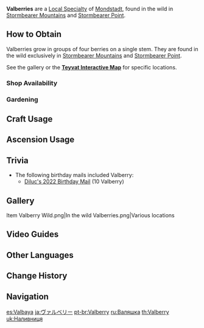 {{Item Infobox
|id           = 100022
|image        = Item Valberry.png
|type         = Mondstadt Local Specialties
|invCategory  = Materials
|description  = A plump and translucent berry that has a fragrant smell and a sweet, refreshing taste. In the past, the storm watchers' only solace was the sweetness of this fruit and hope for the [[City of Mondstadt|city]]'s peace.
|source1      = Found in the wild around [[Stormbearer Mountains]] and [[Stormbearer Point]]
|source2      = {{Sold By}}
|source3      = [[Gardening]] with [[A Path of Value: Jade Field|Jade Field]]
}}
'''Valberries''' are a [[Local Specialty]] of [[Mondstadt]], found in the wild in [[Stormbearer Mountains]] and [[Stormbearer Point]].

==How to Obtain==
Valberries grow in groups of four berries on a single stem. They are found in the wild exclusively in [[Stormbearer Mountains]] and [[Stormbearer Point]].

See the gallery or the '''[https://webstatic-sea.mihoyo.com/app/ys-map-sea/index.html#/map/2?shown_types=29 Teyvat Interactive Map]''' for specific locations.

===Shop Availability===
{{Shop Availability}}

===Gardening===
{{Recipe
|type = Jade Field
|time = 2d 22h
|yield = 4
|Valberry Seed = 1
|sort = Valberry Seed
}}

==Craft Usage==
{{Craft Usage}}

==Ascension Usage==
{{Ascension Usage}}

==Trivia==
*The following birthday mails included Valberry:
** [[Birthday/Diluc#Dinner...|Diluc's 2022 Birthday Mail]] (10 Valberry)

==Gallery==
<gallery hideaddbutton="true" captionalign="center">
Item Valberry Wild.png|In the wild
Valberries.png|Various locations
</gallery>

==Video Guides==
{{EVT
|video1   = https://youtu.be/VyTDr_Fr-aY
|caption1 = Farm Guide (76-81 total)

|video2   = https://youtu.be/xfyFDM419Cc
|caption2 = Farm Guide (76 total)

|video3   = https://youtu.be/iX_Pzs_Vwso
|caption3 = Farm Guide (81 total)

|video4   = https://youtu.be/Mh96mYR1rqA
|caption4 = Farm Guide (76 total)
}}

==Other Languages==
{{Other Languages
|en      = Valberry
|zhs     = 落落莓
|zhs_rm  = Luòluò-méi
|zht     = 落落莓
|zht_rm  = Luòluò-méi
|zh_tl   = Fall-Fall Berry
|zh_note = The reduplication of {{Lang|mini=1|zh=落|zh_tl=fall}} is used to make the name sound cuter.
|ja      = ヴァルベリー
|ja_rm   = Varuberii
|ja_tl   = Valberry
|ko      = {{tt|낙락|落落}}베리
|ko_rm   = Nakrak-beri
|ko_tl   = Fall-Fall Berry
|es      = Valbaya
|es_tl   = 
|fr      = Tombaie
|fr_tl   = Fallberry
|fr_note = Portmanteau of '''''tomb'''er'' "to fall" and '''''baie''''' "berry". Tombaie has the same pronunciation as ''tomber''.
|ru      = Валяшка
|ru_tl   = <!-- Leave blank for now! -->
|th      = Valberry
|vi      = {{tt|Quả|果}} Dâu Đỏ
|vi_tl   = 
|de      = Valbeere
|de_tl   = Valberry
|id      = Valberry
|pt      = Valberry
}}

==Change History==
{{Change History|1.0}}

==Navigation==
{{Material Navbox|type=Local Specialties}}

[[es:Valbaya]]
[[ja:ヴァルベリー]]
[[pt-br:Valberry]]
[[ru:Валяшка]]
[[th:Valberry]]
[[uk:Наливниця]]